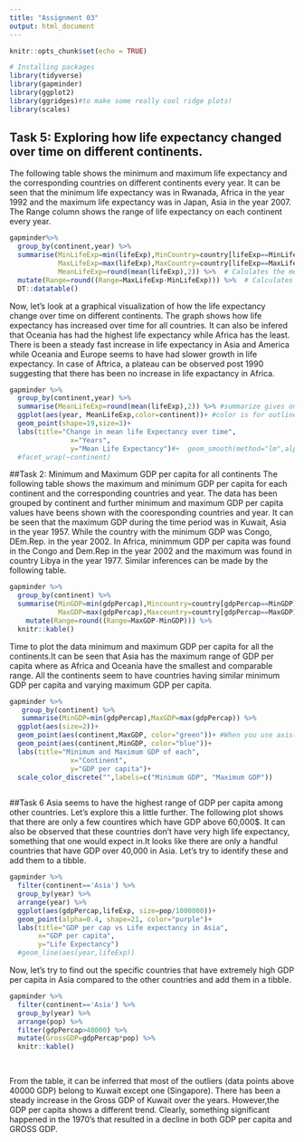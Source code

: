 ```yaml
---
title: "Assignment 03"
output: html_document
---
```


```r
knitr::opts_chunk$set(echo = TRUE)
```

```r
# Installing packages
library(tidyverse)
library(gapminder)
library(ggplot2)
library(ggridges)#to make some really cool ridge plots!
library(scales)
```
## Task 5: Exploring how life expectancy changed over time on different continents.
The following table shows the minimum and maximum life expectancy and the corresponding countries on different continents every year. It can be seen that the minimum life expectancy was in Rwanada, Africa in the year 1992 and the maximum life expectancy was in Japan, Asia in the year 2007. The Range column shows the range of life expectancy on each continent every year. 

```r
gapminder%>%
  group_by(continent,year) %>%  
  summarise(MinLifeExp=min(lifeExp),MinCountry=country[lifeExp==MinLifeExp], #this summarizes the minimum life                                          expectancy with the corresponding countries on each continent every year. 
            MaxLifeExp=max(lifeExp),MaxCountry=country[lifeExp==MaxLifeExp],#Shows maximum life expectancy with                                                             corresponding countries on each continent every year. 
            MeanLifeExp=round(mean(lifeExp),2)) %>%  # Calulates the mean life expectancy on each continent every                                                        year.
  mutate(Range=round((Range=MaxLifeExp-MinLifeExp))) %>%  # Calculates the range of life expectancy on each                                                                  continent every year.
  DT::datatable() 
```

Now, let's look at a graphical visualization of how the life expectancy change over time on different continents.
The graph shows how life expectancy has increased over time for all countries. It can also be infered that Oceania has had the highest life expectancy while Africa has the least. There is been a steady fast increase in life expectancy in Asia and America while Oceania and Europe seems to have had slower growth in life expectancy. In case of Aftrica, a plateau can be observed post 1990 suggesting that there has been no increase in life expactancy in Africa. 

```r
gapminder %>% 
  group_by(continent,year) %>%  
  summarise(MeanLifeExp=round(mean(lifeExp),2)) %>% #summarize gives one row with the results
  ggplot(aes(year, MeanLifeExp,color=continent))+ #color is for outline of the geom while fill is color inside
  geom_point(shape=19,size=3)+
  labs(title="Change in mean life Expectancy over time",
               x="Years",
               y="Mean Life Expectancy")#+  geom_smooth(method="lm",alpha=0.1)
  #facet_wrap(~continent)
```


##Task 2: Minimum and Maximum GDP per capita for all continents
The following table shows the maximum and minimum GDP per capita for each continent and the corresponding countries and year. The data has been grouped by continent and further minimum and maximum GDP per capita values have beens shown with the cooresponding countries and year. It can be seen that the maximum GDP during the time period was in Kuwait, Asia in the year 1957. While the country with the minimum GDP was Congo, DEm.Rep. in the year 2002. 
In Africa, minimmum GDP per capita was found in the Congo and Dem.Rep in the year 2002 and the maximum was found in country Libya in the year 1977. Similar inferences can be made by the following table. 

```r
gapminder %>% 
  group_by(continent) %>% 
  summarise(MinGDP=min(gdpPercap),Mincountry=country[gdpPercap==MinGDP],Minyear=year[gdpPercap==MinGDP], 
            MaxGDP=max(gdpPercap),Maxcountry=country[gdpPercap==MaxGDP],Maxyear=year[gdpPercap==MaxGDP]) %>% 
    mutate(Range=round((Range=MaxGDP-MinGDP))) %>% 
  knitr::kable()
```

Time to plot the data minimum and maximum GDP per capita for all the continents.It can be seen that Asia has the maximum range of GDP per capita where as Africa and Oceania have the smallest and comparable range. All the continents seem to have countries having similar minimum GDP per capita and varying maximum GDP per capita.

```r
gapminder %>% 
   group_by(continent) %>% 
   summarise(MinGDP=min(gdpPercap),MaxGDP=max(gdpPercap)) %>%
  ggplot(aes(size=2))+
  geom_point(aes(continent,MaxGDP, color="green"))+ #When you use axis(in aes) for multiple layers, it combines them together in one plot. 
  geom_point(aes(continent,MinGDP, color="blue"))+
  labs(title="Minimum and Maximum GDP of each",
               x="Continent",
               y="GDP per capita")+
  scale_color_discrete("",labels=c("Minimum GDP", "Maximum GDP"))
  
```


##Task 6
Asia seems to have the highest range of GDP per capita among other countries. Let's explore this a little further. The following plot shows that there are only a few countires which have GDP above 60,000$. It can also be observed that these countries don't have very high life expectancy, something that one would expect in.It looks like there are only a handful countries that have GDP over 40,000 in Asia. Let's try to identify these and add them to a tibble.
```r
gapminder %>% 
  filter(continent=='Asia') %>%
  group_by(year) %>% 
  arrange(year) %>% 
  ggplot(aes(gdpPercap,lifeExp, size=pop/1000000))+
  geom_point(alpha=0.4, shape=21, color="purple")+
  labs(title="GDP per cap vs Life expectancy in Asia",
       x="GDP per capita",
       y="Life Expectancy")
  #geom_line(aes(year,lifeExp))
```

Now, let's try to find out the specific countries that have extremely high GDP per capita in Asia compared to the other countries and add them in a tibble. 

```r
gapminder %>% 
  filter(continent=='Asia') %>%
  group_by(year) %>% 
  arrange(pop) %>% 
  filter(gdpPercap>40000) %>% 
  mutate(GrossGDP=gdpPercap*pop) %>% 
  knitr::kable()
  
  
```


From the table, it can be inferred that most of the outliers (data points above 40000 GDP) belong to Kuwait except one (Singapore). There has been a steady increase in the Gross GDP of Kuwait over the years. However,the GDP per capita shows a different trend. Clearly, something significant happened in the 1970's that resulted in a decline in both GDP per capita and GROSS GDP.  


